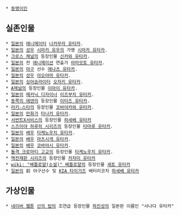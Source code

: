  * [[동명이인]]

== 실존인물 ==
 * [[일본]]의 [[애니메이터]] [[나카무라 유타카]].
 * [[일본]]의 [[성우]] [[시마카 유우]]의 가명 [[시마카 유타카]].
 * [[크로스 채널]]의 등장인물 [[신카와 유타카]].
 * [[일본]]의 전 [[애니메이션]] 연출가 [[야마모토 유타카]].
 * [[일본]]의 [[야구]] 선수 [[에나츠 유타카]].
 * [[일본]]의 [[성우]] [[아오야마 유타카]].
 * [[일본]]의 [[싱어송라이터]] [[오자키 유타카]].
 * [[A채널]]의 등장인물 [[이마이 유타카]].
 * [[일본]]의 [[메카닉 디자이너]] [[이즈부치 유타카]].
 * [[동쪽의 에덴]]의 등장인물 [[이타즈 유타카]].
 * [[러키☆스타]]의 등장인물 [[코바야카와 유타카]].
 * [[일본]]의 [[만화가]] [[타나카 유타카]].
 * [[서번트X서비스]]의 등장인물 [[하세베 유타카]]
 * [[스즈미야 하루히 시리즈]]의 등장인물 [[타마루 유타카]].
 * [[일본]]의 [[배우]] [[타케노우치 유타카]].
 * [[일본]]의 [[배우]] [[마츠시게 유타카]].
 * [[일본]]의 [[배우]] [[코바야시 유타카]].
 * [[돌격 크로마티 고교]]의 등장인물 [[타케노우치 유타카]].
 * [[역전재판 시리즈]]의 등장인물 [[카자미 유타카]]
 * [[wiki: "배틀로얄(소설)" 배틀로얄]]의 등장인물 [[세토 유타카]]
 * [[일본]]의 前 야구선수 및 [[KIA 타이거즈]] 배터리코치 [[하세베 유타카]]

== 가상인물 ==
 * [[네이버 웹툰]] [[신의 탑]]의 조연급 등장인물 [[하진성]]의 일본판 이름인 "사나다 유타카"
